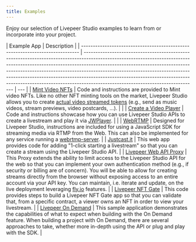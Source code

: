 ```yaml
---
title: Examples
---
```


Enjoy our selection of Livepeer Studio examples to learn from or incorporate
into your project.

| Example App                                                                   | Description                                                                                                                                                                                                                                                                                                                                                                                                                                            |
| ----------------------------------------------------------------------------- | ------------------------------------------------------------------------------------------------------------------------------------------------------------------------------------------------------------------------------------------------------------------------------------------------------------------------------------------------------------------------------------------------------------------------------------------------------ | --- |
| [Mint Video NFTs](https://github.com/codentell/video-nft-sample)              | Code and instructions are provided to Mint video NFTs. Like no other NFT minting tools on the market, Livepeer Studio allows you to create [actual video streamed tokens](https://testnets.opensea.io/collection/video-nft-tuc15yxbvi) (e.g., send as music videos, stream previews, video postcards, ...).                                                                                                                                            |     |
| [Create a Video Player](https://github.com/livepeer/livepeer-jwplayer-demo)   | Code and instructions showcase how you can use Livepeer Studio APIs to create a livestream and play it via [JWPlayer](https://github.com/livepeer/livepeer-jwplayer-demo).                                                                                                                                                                                                                                                                             |     |
| [WebRTMP](https://github.com/livepeer/webrtmp-sdk)                            | Designed for Livepeer Studio, instructions are included for using a JavaScript SDK for streaming media via RTMP from the Web. This can also be implemented for any service running a [webrtmp-server](https://github.com/livepeer/webrtmp-sdk).                                                                                                                                                                                                        |
| [Justcast.it](https://github.com/victorges/justcast.it)                       | This web app provides code for adding "1-click starting a livestream" so that you can create a stream using the Livepeer Studio API.                                                                                                                                                                                                                                                                                                                   |
| [Livepeer Web API Proxy](https://github.com/victorges/livepeer-web-api-proxy) | This Proxy extends the ability to limit access to the Livepeer Studio API for the web so that you can implement your own authentication method (e.g., if security or billing are of concern). You will be able to allow for creating streams directly from the browser without exposing access to an entire account via your API key. You can maintain, i.e. iterate and update, on the live deployment leveraging [fly.io](https://fly.io/) features. |
| [Livepeer NFT Gate](https://github.com/livepeer/livepeer-nft-gate-example)    | This code provides steps to build a Livepeer NFT Gate app so that you can validate that, from a specific contract, a viewer owns an NFT in order to view your livestream.                                                                                                                                                                                                                                                                              |
| [Livepeer On Demand](https://github.com/livepeer/studio-sample-app)           | This sample application demonstrates the capabilities of what to expect when building with the On Demand feature. When building a project with On Demand, there are several approaches to take, whether more in-depth using the API or plug and play with the SDK.                                                                                                                                                                                     |